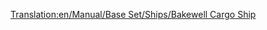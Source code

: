 [[Translation:en/Manual/Base Set/Ships/Bakewell Cargo Ship]]
{{es/Barcos|Nombre=Bakewell Cargo Ship
|Imagen=[[File:en/CargoShip.png|Barco de Mercancías Bakewell]]
|Precio=54.836 € (27.418 £)
|Velocidad=40 km/h (25 mph)
|Coste-anual=3.706 € (1.853 £)
|Diseño=1974
|Duración=30
|Capacidad=190 unidades*
|Descripción= El barco de mercancías Bakewel es el más rápido y mayor de los dos buques de carga.
|Nota-al-pie=''*'' (190 unidades de correo, carbón, ganado, mercancías, grano, madera, mineral de hierro, acero u objetos de valor)
|Vida-real=Ficción.
}}